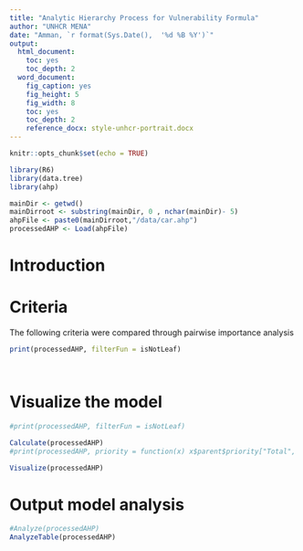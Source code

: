 ```yaml
---
title: "Analytic Hierarchy Process for Vulnerability Formula"
author: "UNHCR MENA"
date: "Amman, `r format(Sys.Date(),  '%d %B %Y')`"
output:
  html_document: 
    toc: yes
    toc_depth: 2
  word_document:
    fig_caption: yes
    fig_height: 5
    fig_width: 8
    toc: yes
    toc_depth: 2
    reference_docx: style-unhcr-portrait.docx
---
```


```r
knitr::opts_chunk$set(echo = TRUE)

library(R6)
library(data.tree)
library(ahp)

mainDir <- getwd()
mainDirroot <- substring(mainDir, 0 , nchar(mainDir)- 5)
ahpFile <- paste0(mainDirroot,"/data/car.ahp")
processedAHP <- Load(ahpFile)

```

# Introduction


# Criteria 
The following criteria were compared through pairwise importance analysis 

```r

print(processedAHP, filterFun = isNotLeaf)




```

# Visualize the  model  

```r

#print(processedAHP, filterFun = isNotLeaf)

Calculate(processedAHP)
#print(processedAHP, priority = function(x) x$parent$priority["Total", x$name])

Visualize(processedAHP)


```


# Output model analysis

```r



#Analyze(processedAHP)
AnalyzeTable(processedAHP)

```
